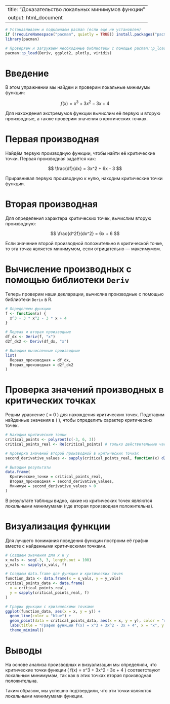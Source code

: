 
---
title: "Доказательство локальных минимумов функции"
output: html_document
---

```r
# Устанавливаем и подключаем pacman (если еще не установлен)
if (!requireNamespace("pacman", quietly = TRUE)) install.packages("pacman")
library(pacman)

# Проверяем и загружаем необходимые библиотеки с помощью pacman::p_load
pacman::p_load(Deriv, ggplot2, plotly, viridis)
```

# Введение

В этом упражнении мы найдем и проверим локальные минимумы функции:

$$
f(x) = x^3 + 3x^2 - 3x + 4
$$

Для нахождения экстремумов функции вычислим её первую и вторую производные, а также проверим значения в критических точках.

# Первая производная

Найдём первую производную функции, чтобы найти её критические точки. Первая производная задаётся как:

$$
\frac{df}{dx} = 3x^2 + 6x - 3
$$

Приравнивая первую производную к нулю, находим критические точки функции.

# Вторая производная

Для определения характера критических точек, вычислим вторую производную:

$$
\frac{d^2f}{dx^2} = 6x + 6
$$

Если значение второй производной положительно в критической точке, то эта точка является минимумом, если отрицательно — максимумом.

# Вычисление производных с помощью библиотеки `Deriv`

Теперь проверим наши декларации, вычислив производные с помощью библиотеки `Deriv` в R.

```r
# Определяем функцию
f <- function(x) {
  x^3 + 3 * x^2 - 3 * x + 4
}

# Первая и вторая производные
df_dx <- Deriv(f, "x")
d2f_dx2 <- Deriv(df_dx, "x")

# Выводим вычисленные производные
list(
  Первая_производная = df_dx,
  Вторая_производная = d2f_dx2
)
```

# Проверка значений производных в критических точках

Решим уравнение \( \frac{df}{dx} = 0 \) для нахождения критических точек. Подставим найденные значения в \( \frac{d^2f}{dx^2} \), чтобы определить характер критических точек.

```r
# Находим критические точки
critical_points <- polyroot(c(-3, 6, 3))
critical_points_real <- Re(critical_points) # только действительные части

# Проверка значений второй производной в критических точках
second_derivative_values <- sapply(critical_points_real, function(x) d2f_dx2(x))

# Выводим результаты
data.frame(
  Критические_точки = critical_points_real,
  Вторая_производная = second_derivative_values,
  Минимум = second_derivative_values > 0
)
```

В результате таблицы видно, какие из критических точек являются локальными минимумами (где вторая производная положительна).

# Визуализация функции

Для лучшего понимания поведения функции построим её график вместе с найденными критическими точками.

```r
# Создаем значения для x и y
x_vals <- seq(-3, 3, length.out = 100)
y_vals <- sapply(x_vals, f)

# Создаем data.frame для функции и критических точек
function_data <- data.frame(x = x_vals, y = y_vals)
critical_points_data <- data.frame(
  x = critical_points_real,
  y = sapply(critical_points_real, f)
)

# График функции с критическими точками
ggplot(function_data, aes(x = x, y = y)) +
  geom_line(color = "blue") +
  geom_point(data = critical_points_data, aes(x = x, y = y), color = "red", size = 2) +
  labs(title = "График функции f(x) = x^3 + 3x^2 - 3x + 4", x = "x", y = "f(x)") +
  theme_minimal()
```

# Выводы

На основе анализа производных и визуализации мы определили, что критические точки функции \( f(x) = x^3 + 3x^2 - 3x + 4 \) соответствуют локальным минимумам, так как в этих точках вторая производная положительна.

Таким образом, мы успешно подтвердили, что эти точки являются локальными минимумами функции.
